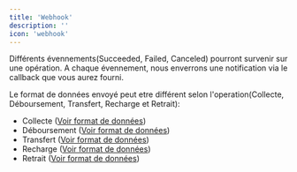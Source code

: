 ```yaml
---
title: 'Webhook'
description: ''
icon: 'webhook'
---
```


Différents évennements(Succeeded, Failed, Canceled) pourront survenir sur une opération. 
A chaque évennement, nous enverrons une notification via le callback que vous aurez fourni.

Le format de données envoyé peut etre différent selon l'operation(Collecte, Déboursement, Transfert, Recharge et Retrait):

- Collecte ([Voir format de données](/api-overview/collect#webhook))
- Déboursement ([Voir format de données](/api-overview/disbursement#webhook))
- Transfert ([Voir format de données](/api-overview/transfer#webhook))
- Recharge ([Voir format de données](/api-overview/recharge#webhook))
- Retrait ([Voir format de données](/api-overview/withdraw#webhook))

